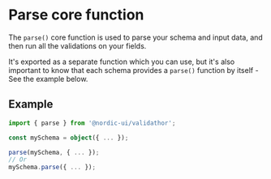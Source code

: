# Parse core function

The `parse()` core function is used to parse your schema and input data, and then run all the validations on your fields.

It's exported as a separate function which you can use, but it's also important to know that each schema provides a `parse()` function by itself - See the example below.

## Example

```ts
import { parse } from '@nordic-ui/validathor';

const mySchema = object({ ... });

parse(mySchema, { ... });
// Or
mySchema.parse({ ... });
```